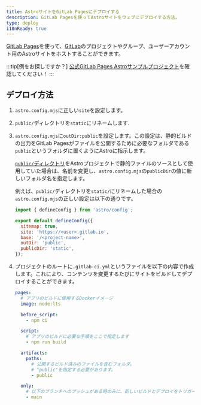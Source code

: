 ```yaml
---
title: AstroサイトをGitLab Pagesにデプロイする
description: GitLab Pagesを使ってAstroサイトをウェブにデプロイする方法。
type: deploy
i18nReady: true
---
```


[GitLab Pages](https://pages.gitlab.io/)を使って、[GitLab](https://about.gitlab.com/)のプロジェクトやグループ、ユーザーアカウント用のAstroサイトをホストすることができます。

:::tip[例をお探しですか？]
[公式GitLab Pages Astroサンプルプロジェクト](https://gitlab.com/pages/astro)を確認してください！
:::

## デプロイ方法

1. `astro.config.mjs`に正しい`site`を設定します。
2. `public/`ディレクトリを`static`にリネームします.
3. `astro.config.mjs`に`outDir:public`を設定します。この設定は、静的ビルドの出力をGitLab Pagesがファイルを公開するために必要なフォルダである`public`というフォルダに置くようにAstroに指示します。

   [`public/`ディレクトリ](/ja/core-concepts/project-structure/#public)をAstroプロジェクトで静的ファイルのソースとして使用していた場合は、名前を変更し、`astro.config.mjs`の`publicDir`の値に新しいフォルダ名を指定します。

   例えば、`public/`ディレクトリを`static/`にリネームした場合の`astro.config.mjs`の正しい設定は以下の通りです。

   ```js
   import { defineConfig } from 'astro/config';

   export default defineConfig({
     sitemap: true,
     site: 'https://<user>.gitlab.io',
     base: '/<project-name>',
     outDir: 'public',
     publicDir: 'static',
   });
   ```

4. プロジェクトのルートに`.gitlab-ci.yml`というファイルを以下の内容で作成します。これにより、コンテンツを変更するたびにサイトをビルドしてデプロイすることができます。

   ```yaml
   pages:
     # アプリのビルドに使用するDockerイメージ
     image: node:lts

     before_script:
       - npm ci

     script:
       # アプリのビルドに必要な手順をここで指定します
       - npm run build

     artifacts:
       paths:
         # 公開するビルド済みのファイルを含むフォルダ。
         # "public"を指定する必要があります。
         - public

     only:
       # 以下のブランチへのプッシュがある時のみに、新しいビルドとデプロイをトリガーします。
       - main
   ```
